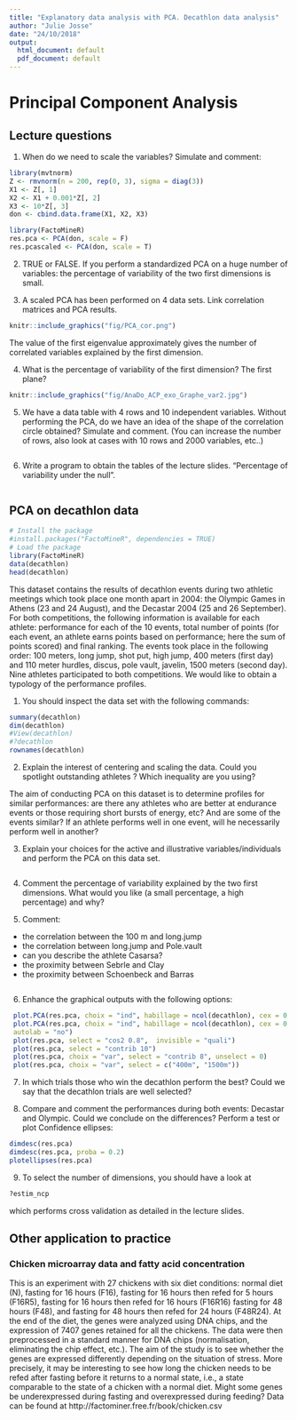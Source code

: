```yaml
---
title: "Explanatory data analysis with PCA. Decathlon data analysis"
author: "Julie Josse"
date: "24/10/2018"
output:
  html_document: default
  pdf_document: default
---
```


#  Principal Component Analysis

## Lecture questions

1) When do we need to scale the variables? Simulate and comment:
```r
library(mvtnorm)
Z <- rmvnorm(n = 200, rep(0, 3), sigma = diag(3))
X1 <- Z[, 1]
X2 <- X1 + 0.001*Z[, 2]
X3 <- 10*Z[, 3]
don <- cbind.data.frame(X1, X2, X3)

library(FactoMineR)
res.pca <- PCA(don, scale = F)
res.pcascaled <- PCA(don, scale = T)
```


2) TRUE or FALSE. If you perform a standardized PCA on a huge number of variables: the percentage of variability of the two first dimensions is small.



3) A scaled PCA has been performed on 4 data sets. Link correlation matrices and PCA results.

```r
knitr::include_graphics("fig/PCA_cor.png")
```

The value of the first eigenvalue approximately gives the number of correlated variables explained by the first dimension.


4) What is the percentage of variability of the first dimension? The first plane?

```r
knitr::include_graphics("fig/AnaDo_ACP_exo_Graphe_var2.jpg")
```


5) We have a data table with 4 rows and 10 independent variables. Without performing the PCA, do we have an idea of the shape of the correlation circle obtained? Simulate and comment. (You can increase the number of rows, also look at cases with 10 rows and 2000 variables, etc..)


```r

```

6) Write a program to obtain the tables of the lecture slides. "Percentage of variability under the null".  

```r

```


## PCA on decathlon data

```r
# Install the package
#install.packages("FactoMineR", dependencies = TRUE)
# Load the package
library(FactoMineR)
data(decathlon)
head(decathlon)
```

This dataset contains the results of decathlon events during two athletic meetings which took place one month apart in 2004: the Olympic Games in Athens (23 and 24 August), and the Decastar 2004 (25 and 26 September). For both competitions, the following information is available for each athlete: performance for each of the 10 events, total number of points (for each
event, an athlete earns points based on performance; here the sum of points
scored) and final ranking. The events took place in the following order: 100 meters, long jump, shot put, high jump, 400 meters (first day) and 110 meter hurdles, discus, pole vault, javelin, 1500 meters (second
day). Nine athletes participated to both competitions. We would like to obtain a typology of the performance profiles.

1) You should inspect the data set with the following commands:
```r
summary(decathlon)
dim(decathlon)
#View(decathlon)
#?decathlon
rownames(decathlon)
```

2) Explain the interest of centering and scaling the data. Could you spotlight outstanding athletes ? Which inequality are you using?

The aim of conducting PCA on this dataset is to determine profiles for similar performances: are there any athletes who are
better at endurance events or those requiring short bursts of energy, etc? And are some of the events similar? If an athlete performs well in one event, will he necessarily perform well in another?

3) Explain your choices for the active and illustrative variables/individuals and perform the PCA on this data set.

```r
 
```


4) Comment the percentage of variability explained by the two first dimensions. What would you like (a small percentage, a high percentage) and why?


5) Comment: 
- the correlation between the 100 m and long.jump
- the correlation between long.jump and Pole.vault
- can you describe the athlete Casarsa? 
- the proximity between Sebrle and Clay 
- the proximity between Schoenbeck and Barras


```r

```

6) Enhance the graphical outputs with the following options:
```r
 plot.PCA(res.pca, choix = "ind", habillage = ncol(decathlon), cex = 0.7)
 plot.PCA(res.pca, choix = "ind", habillage = ncol(decathlon), cex = 0.7, 
 autolab = "no")
 plot(res.pca, select = "cos2 0.8",  invisible = "quali")
 plot(res.pca, select = "contrib 10")
 plot(res.pca, choix = "var", select = "contrib 8", unselect = 0)
 plot(res.pca, choix = "var", select = c("400m", "1500m"))
```

7) In which trials those who win the decathlon perform the best? Could we say that the decathlon trials are well selected? 

8) Compare and comment the performances during both events: Decastar and Olympic. Could we conclude on the differences?  Perform a test or plot Confidence ellipses:

```r
dimdesc(res.pca)
dimdesc(res.pca, proba = 0.2) 
plotellipses(res.pca)
```


9) To select the number of dimensions, you should have a look at 
```r
?estim_ncp
```
which performs cross validation as detailed in the lecture slides.

## Other application to practice

### Chicken microarray data and  fatty acid concentration

This is an experiment with 27 chickens with six diet conditions: normal diet (N), fasting for 16 hours (F16), fasting for 16 hours then refed for 5 hours (F16R5), fasting
for 16 hours then refed for 16 hours (F16R16) fasting for 48 hours (F48), and
fasting for 48 hours then refed for 24 hours (F48R24). At the end of the
diet, the genes were analyzed using DNA chips, and the expression of 7407
genes retained for all the chickens.  The data were then preprocessed in a standard manner for DNA chips (normalisation, eliminating the chip effect, etc.). The aim of the study is to see whether the genes are expressed differently
depending on the situation of stress. More precisely, it may be interesting to see how long the
chicken needs to be refed after fasting before it returns to a normal state, i.e.,
a state comparable to the state of a chicken with a normal diet. Might some
genes be underexpressed during fasting and overexpressed during feeding?
Data can be found at http://factominer.free.fr/book/chicken.csv


